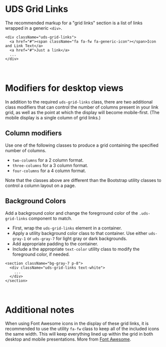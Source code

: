 
<Meta title="Organisms/Grid Links/Docs" />

# UDS Grid Links

The recommended markup for a "grid links" section is a list of links wrapped in a generic `<div>`.

```
<div className="uds-grid-links">
  <a href="#"><span className="fa fa-fw fa-generic-icon"></span>Icon and Link Text</a>
  <a href="#">Just a link</a>
  ...
</div>
```

<div className="pt-4">&nbsp;</div>

# Modifiers for desktop views

In addition to the required `uds-grid-links` class, there are two additional class modifiers that can control the number of columns present in your link grid, as well as the point at which the display will become mobile-first. (The mobile display is a single column of grid links.)

## Column modifiers

Use one of the following classes to produce a grid containing the specified number of columns.

- `two-columns` for a 2 column format.
- `three-columns` for a 3 column format.
- `four-columns` for a 4 column format.

Note that the classes above are different than the Bootstrap utility classes to control a column layout on a page.

## Background Colors

Add a background color and change the foregrround color of the `.uds-grid-links` component to match.

- First, wrap the `uds-grid-links` element in a container.
- Apply a utility background color class to that container. Use either `uds-gray-1` or `uds-gray-7` for light gray or dark backgrounds.
- Add appropriate padding to the container.
- Include a the appropriate `text-color` utility class to modify the foreground color, if needed.

```
<section className="bg-gray-7 p-8">
  <div className="uds-grid-links text-white">
    ...
  </div>
</section>
```

<div className="pt-4">&nbsp;</div>

# Additional notes

When using Font Awesome icons in the display of these grid links, it is recommended to use the utility `fa-fw` class to keep all of the included icons the same width. This will keep everything lined up within the grid in both desktop and mobile presentations. More from [Font Awesome](https://fontawesome.com/v5.15/how-to-use/on-the-web/styling/fixed-width-icons).


